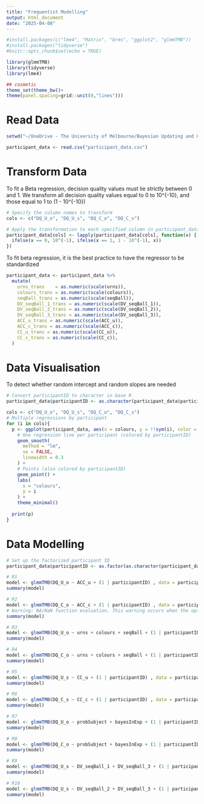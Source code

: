 ```yaml
---
title: "Frequentist Modelling"
output: html_document
date: "2025-04-08"
---
```


```r
#install.packages(c("lme4", "Matrix", "brms", "ggplot2", "glmmTMB"))
#install.packages("tidyverse")
#knitr::opts_chunk$set(echo = TRUE)

library(glmmTMB)
library(tidyverse)
library(lme4)

## cosmetic
theme_set(theme_bw()+
theme(panel.spacing=grid::unit(0,"lines")))
```

# Read Data
```r
setwd("~/OneDrive - The University of Melbourne/Bayesian Updating and Complexity/Code/Analysis")

participant_data <- read.csv("participant_data.csv")
```

# Transform Data

To fit a Beta regression, decision quality values must lie strictly between 0 and 1. We transform all decision quality values equal to 0 to 10^{-10}, and those equal to 1 to (1 - 10^{-10})

```r
# Specify the column names to transform
cols <- c("DQ_U_o", "DQ_U_s", "DQ_C_o", "DQ_C_s")

# Apply the transformation to each specified column in participant_data
participant_data[cols] <- lapply(participant_data[cols], function(x) {
  ifelse(x == 0, 10^(-1), ifelse(x == 1, 1 - 10^(-1), x))
})

```

To fit beta regression, it is the best practice to have the regressor to be standardized

```r
participant_data <- participant_data %>%
  mutate(
    urns_trans    = as.numeric(scale(urns)),
    colours_trans = as.numeric(scale(colours)),
    seqBall_trans = as.numeric(scale(seqBall)),
    DV_seqBall_1_trans = as.numeric(scale(DV_seqBall_1)),
    DV_seqBall_2_trans = as.numeric(scale(DV_seqBall_2)),
    DV_seqBall_3_trans = as.numeric(scale(DV_seqBall_3)),
    ACC_u_trans = as.numeric(scale(ACC_u)),
    ACC_c_trans = as.numeric(scale(ACC_c)),
    CC_u_trans = as.numeric(scale(CC_u)),
    CC_c_trans = as.numeric(scale(CC_c)),
  )
```

# Data Visualisation 

To detect whether random intercept and random slopes are needed

```r
# Convert participantID to character in base R
participant_data$participantID <- as.character(participant_data$participantID)

cols <- c("DQ_U_o", "DQ_U_s", "DQ_C_o", "DQ_C_s")
# Multiple regressions by participant
for (i in cols){
  p <- ggplot(participant_data, aes(x = colours, y = !!sym(i), color = participantID)) +
    # One regression line per participant (colored by participantID)
    geom_smooth(
      method = "lm",
      se = FALSE,
      linewidth = 0.3
    ) +
    # Points (also colored by participantID)
    geom_point() +
    labs(
      x = "colours",
      y = i
    ) +
    theme_minimal()
  
  print(p)
}

```


# Data Modelling



```r
# Set up the factorized participant ID
participant_data$participantID <- as.factor(as.character(participant_data$participantID))

# R1
model <- glmmTMB(DQ_U_o ~ ACC_u + (1 | participantID) , data = participant_data, family = glmmTMB::beta_family(link = "logit"))
summary(model)
```

```r
# R2
model <- glmmTMB(DQ_C_o ~ ACC_c + (1 | participantID) , data = participant_data, family = glmmTMB::beta_family(link = "logit"))
# Warning: NA/NaN function evaluation. This warning occurs when the optimizer visits a region of parameter space that is invalid. It is not a problem as long as the optimizer has left that region of parameter space upon convergence, which is indicated by an absence of the model convergence warnings described above. The following warnings indicate possibly-transient numerical problems with the fit, and can be treated in the same way (i.e. ignored if there are no errors or convergence warnings about the final fitted model).
summary(model)
```

```r
# R3
model <- glmmTMB(DQ_U_o ~ urns + colours + seqBall + (1 | participantID) , data = participant_data, family = glmmTMB::beta_family(link = "logit"))
summary(model)

```

```r
# R4
model <- glmmTMB(DQ_C_o ~ urns + colours + seqBall + (1 | participantID) , data = participant_data, family = glmmTMB::beta_family(link = "logit"))
summary(model)
```

```r
# R5
model <- glmmTMB(DQ_U_s ~ CC_u + (1 | participantID) , data = participant_data, family = glmmTMB::beta_family(link = "logit"))
summary(model)
```

```r
# R6
model <- glmmTMB(DQ_C_s ~ CC_c + (1 | participantID) , data = participant_data, family = glmmTMB::beta_family(link = "logit"))
summary(model)
```

```r
# R7
model <- glmmTMB(DQ_U_o ~ probSubject + bayesInExp + (1 | participantID) , data = participant_data, family = glmmTMB::beta_family(link = "logit"))
summary(model)
```

```r
# R8
model <- glmmTMB(DQ_C_o ~ probSubject + bayesInExp + (1 | participantID) , data = participant_data, family = glmmTMB::beta_family(link = "logit"))
summary(model)
```

```r
# R9
model <- glmmTMB(DQ_U_s ~ DV_seqBall_1 + DV_seqBall_3 + (1 | participantID) , data = participant_data, family = glmmTMB::beta_family(link = "logit"))
summary(model)
```

```r
# R10
model <- glmmTMB(DQ_U_s ~ DV_seqBall_2 + DV_seqBall_3 + (1 | participantID) , data = participant_data, family = glmmTMB::beta_family(link = "logit"))
summary(model)
```






